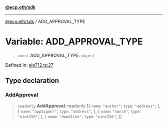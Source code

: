 [**@ecp.eth/sdk**](/sdk-reference/default/index.mdx)

***

[@ecp.eth/sdk](/sdk-reference/default/index.mdx) / ADD\_APPROVAL\_TYPE

# Variable: ADD\_APPROVAL\_TYPE

> `const` **ADD\_APPROVAL\_TYPE**: `object`

Defined in: [eip712.ts:27](https://github.com/ecp-eth/comments-monorepo/blob/main/packages/sdk/src/eip712.ts#L27)

## Type declaration

### AddApproval

> `readonly` **AddApproval**: readonly \[\{ `name`: `"author"`; `type`: `"address"`; \}, \{ `name`: `"appSigner"`; `type`: `"address"`; \}, \{ `name`: `"nonce"`; `type`: `"uint256"`; \}, \{ `name`: `"deadline"`; `type`: `"uint256"`; \}\]
